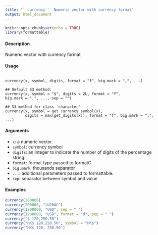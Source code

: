 ```yaml
---
title: "``currency``  Numeric vector with currency format"
output: html_document
---
```


```r
knitr::opts_chunk$set(echo = TRUE)
library(formattable)
```

#### Description
Numeric vector with currency format

#### Usage
<pre><code>
currency(x, symbol, digits, format = "f", big.mark = ",", ...)

## Default S3 method:
currency(x, symbol = "$", digits = 2L, format = "f",
big.mark = ",", ..., sep = "")

## S3 method for class 'character'
currency(x, symbol = get_currency_symbol(x),
         digits = max(get_digits(x)), format = "f", big.mark = ",", ...)
</code></pre>

#### Arguments
* ``x``: a numeric vector.
* ``symbol``: currency symbol
* ``digits``: an integer to indicate the number of digits of the percentage string.
* ``format``: format type passed to formatC.
* ``big.mark``: thousands separator
* ``...``: additional parameters passed to formattable.
* ``sep``: separator between symbol and value

#### Examples
```r
currency(200000)
currency(200000, "\U20AC")
currency(1200000, "USD", sep = " ")
currency(1200000, "USD", format = "d", sep = " ")
currency("$ 120,250.50")
currency("HK$ 120,250.50", symbol = "HK$")
currency("HK$ 120, 250.50")

```
